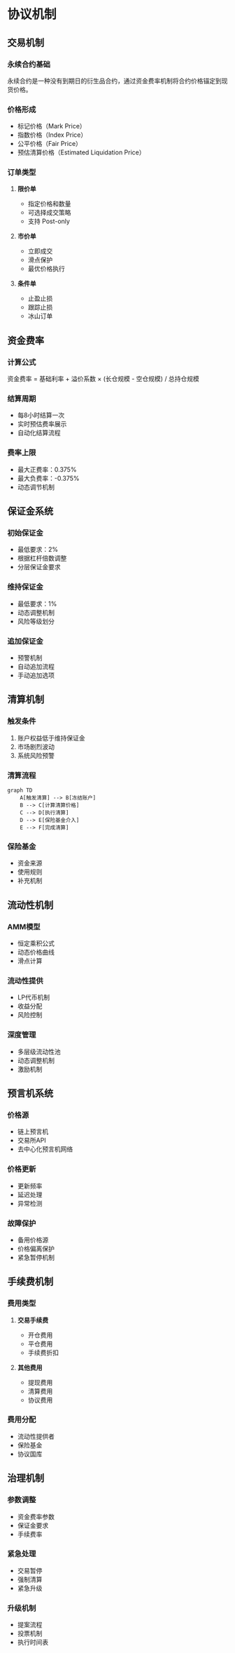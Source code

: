 # 协议机制

## 交易机制

### 永续合约基础
永续合约是一种没有到期日的衍生品合约，通过资金费率机制将合约价格锚定到现货价格。

### 价格形成
- 标记价格（Mark Price）
- 指数价格（Index Price）
- 公平价格（Fair Price）
- 预估清算价格（Estimated Liquidation Price）

### 订单类型
1. **限价单**
   - 指定价格和数量
   - 可选择成交策略
   - 支持 Post-only

2. **市价单**
   - 立即成交
   - 滑点保护
   - 最优价格执行

3. **条件单**
   - 止盈止损
   - 跟踪止损
   - 冰山订单

## 资金费率

### 计算公式
资金费率 = 基础利率 + 溢价系数 × (长仓规模 - 空仓规模) / 总持仓规模

### 结算周期
- 每8小时结算一次
- 实时预估费率展示
- 自动化结算流程

### 费率上限
- 最大正费率：0.375%
- 最大负费率：-0.375%
- 动态调节机制

## 保证金系统

### 初始保证金
- 最低要求：2%
- 根据杠杆倍数调整
- 分层保证金要求

### 维持保证金
- 最低要求：1%
- 动态调整机制
- 风险等级划分

### 追加保证金
- 预警机制
- 自动追加流程
- 手动追加选项

## 清算机制

### 触发条件
1. 账户权益低于维持保证金
2. 市场剧烈波动
3. 系统风险预警

### 清算流程
```mermaid
graph TD
    A[触发清算] --> B[冻结账户]
    B --> C[计算清算价格]
    C --> D[执行清算]
    D --> E[保险基金介入]
    E --> F[完成清算]
```

### 保险基金
- 资金来源
- 使用规则
- 补充机制

## 流动性机制

### AMM模型
- 恒定乘积公式
- 动态价格曲线
- 滑点计算

### 流动性提供
- LP代币机制
- 收益分配
- 风险控制

### 深度管理
- 多层级流动性池
- 动态调整机制
- 激励机制

## 预言机系统

### 价格源
- 链上预言机
- 交易所API
- 去中心化预言机网络

### 价格更新
- 更新频率
- 延迟处理
- 异常检测

### 故障保护
- 备用价格源
- 价格偏离保护
- 紧急暂停机制

## 手续费机制

### 费用类型
1. **交易手续费**
   - 开仓费用
   - 平仓费用
   - 手续费折扣

2. **其他费用**
   - 提现费用
   - 清算费用
   - 协议费用

### 费用分配
- 流动性提供者
- 保险基金
- 协议国库

## 治理机制

### 参数调整
- 资金费率参数
- 保证金要求
- 手续费率

### 紧急处理
- 交易暂停
- 强制清算
- 紧急升级

### 升级机制
- 提案流程
- 投票机制
- 执行时间表 